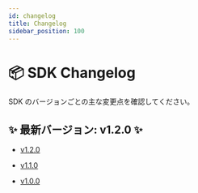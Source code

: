 ```yaml
---
id: changelog
title: Changelog
sidebar_position: 100
---
```


# 📦 SDK Changelog

SDK のバージョンごとの主な変更点を確認してください。

## ✨ 最新バージョン: **v1.2.0** ✨

- [v1.2.0](./v1.2.0)

- [v1.1.0](./v1.1.0)

- [v1.0.0](./v1.0.0)

